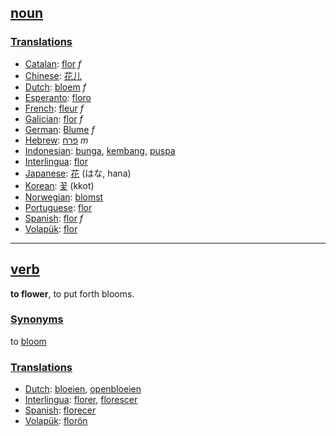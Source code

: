 ==[[noun]]==

===[[Translation]]s===
*[[Catalan]]: [[flor]] ''f''
*[[Chinese]]: [[花儿]]
*[[Dutch]]: [[bloem]] ''f''
*[[Esperanto]]: [[floro]]
*[[French]]: [[fleur]] ''f''
*[[Galician]]: [[flor]] ''f''
*[[German]]: [[Blume]] ''f''
*[[Hebrew]]: [[פרח]] ''m''
*[[Indonesian]]: [[bunga]], [[kembang]], [[puspa]]
*[[Interlingua]]: [[flor]]
*[[Japanese]]: [[花]] (はな, hana)
*[[Korean]]: [[꽃]] (kkot)
*[[Norwegian]]: [[blomst]]
*[[Portuguese]]: [[flor]]
*[[Spanish]]: [[flor]] ''f''
*[[Volapük]]: [[flor]]

----

==[[verb]]==
'''to flower''', to put forth blooms.

===[[Synonym]]s===

to [[bloom]]

===[[Translation]]s===
*[[Dutch]]: [[bloeien]], [[openbloeien]]
*[[Interlingua]]: [[florer]], [[florescer]]
*[[Spanish]]: [[florecer]]
*[[Volapük]]: [[florön]]